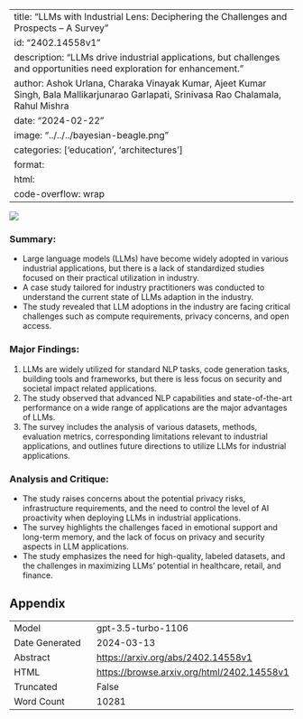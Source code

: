 
---
title: "LLMs with Industrial Lens: Deciphering the Challenges and Prospects -- A Survey"
id: "2402.14558v1"
description: "LLMs drive industrial applications, but challenges and opportunities need exploration for enhancement."
author: Ashok Urlana, Charaka Vinayak Kumar, Ajeet Kumar Singh, Bala Mallikarjunarao Garlapati, Srinivasa Rao Chalamala, Rahul Mishra
date: "2024-02-22"
image: "../../../bayesian-beagle.png"
categories: ['education', 'architectures']
format:
  html:
    code-overflow: wrap
---

![](../../../bayesian-beagle.png)

### **Summary:**
- Large language models (LLMs) have become widely adopted in various industrial applications, but there is a lack of standardized studies focused on their practical utilization in industry.
- A case study tailored for industry practitioners was conducted to understand the current state of LLMs adaption in the industry.
- The study revealed that LLM adoptions in the industry are facing critical challenges such as compute requirements, privacy concerns, and open access.

### **Major Findings:**
1. LLMs are widely utilized for standard NLP tasks, code generation tasks, building tools and frameworks, but there is less focus on security and societal impact related applications.
2. The study observed that advanced NLP capabilities and state-of-the-art performance on a wide range of applications are the major advantages of LLMs.
3. The survey includes the analysis of various datasets, methods, evaluation metrics, corresponding limitations relevant to industrial applications, and outlines future directions to utilize LLMs for industrial applications.

### **Analysis and Critique:**
- The study raises concerns about the potential privacy risks, infrastructure requirements, and the need to control the level of AI proactivity when deploying LLMs in industrial applications.
- The survey highlights the challenges faced in emotional support and long-term memory, and the lack of focus on privacy and security aspects in LLM applications.
- The study emphasizes the need for high-quality, labeled datasets, and the challenges in maximizing LLMs’ potential in healthcare, retail, and finance.

## Appendix

|          |          |
|----------|----------|
| Model     | gpt-3.5-turbo-1106       |
| Date Generated     | 2024-03-13       |
| Abstract | [https://arxiv.org/abs/2402.14558v1](https://arxiv.org/abs/2402.14558v1)        |
| HTML     | [https://browse.arxiv.org/html/2402.14558v1](https://browse.arxiv.org/html/2402.14558v1)       |
| Truncated       | False       |
| Word Count       | 10281       |